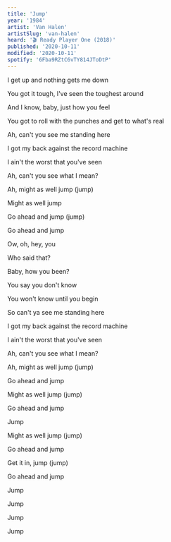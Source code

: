 ```yaml
---
title: 'Jump'
year: '1984'
artist: 'Van Halen'
artistSlug: 'van-halen'
heard: '🎬 Ready Player One (2018)'
published: '2020-10-11'
modified: '2020-10-11'
spotify: '6Fba9RZtC6vTY814JToDtP'
---
```


<LyricSection>

I get up and nothing gets me down

You got it tough, I've seen the toughest around

And I know, baby, just how you feel

You got to roll with the punches and get to what's real

</LyricSection>

<LyricSection>

Ah, can't you see me standing here

I got my back against the record machine

I ain't the worst that you've seen

Ah, can't you see what I mean?

</LyricSection>

<LyricSection>

Ah, might as well jump (jump)

Might as well jump

Go ahead and jump (jump)

Go ahead and jump

Ow, oh, hey, you

Who said that?

Baby, how you been?

You say you don't know

You won't know until you begin

</LyricSection>

<LyricSection>

So can't ya see me standing here

I got my back against the record machine

I ain't the worst that you've seen

Ah, can't you see what I mean?

</LyricSection>

<LyricSection>

Ah, might as well jump (jump)

Go ahead and jump

Might as well jump (jump)

Go ahead and jump

Jump


</LyricSection>

<LyricSection>

Might as well jump (jump)

Go ahead and jump

Get it in, jump (jump)

Go ahead and jump

Jump

Jump

Jump

Jump

</LyricSection>
